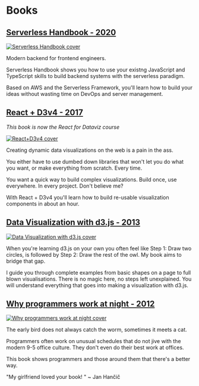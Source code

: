 
# Books

## [Serverless Handbook - 2020](https://serverlesshandbook.dev)

[![Serverless Handbook cover](../images/serverless-handbook.png)](https://serverlesshandbook.dev)

Modern backend for frontend engineers.

Serverless Handbook shows you how to use your existng JavaScript and TypeScript skills to build backend systems with the serverless paradigm.

Based on AWS and the Serverless Framework, you'll learn how to build your ideas without wasting time on DevOps and server management.

## [React + D3v4 - 2017](http://swizec.com/reactd3js)

_This book is now the React for Dataviz course_

[![React+D3v4 cover](../images/reactd3js.png)](https://reactfordataviz.com)

Creating dynamic data visualizations on the web is a pain in the ass.

You either have to use dumbed down libraries that won't let you do what you want, or make everything from scratch. Every time.

You want a quick way to build complex visualizations. Build once, use everywhere. In every project. Don't believe me?

With React + D3v4 you'll learn how to build re-usable visualization components in about an hour.

## [Data Visualization with d3.js - 2013](https://www.packtpub.com/web-development/data-visualization-d3js)

[![Data Visualization with d3.js cover](../images/data-visualization-with-d3js.png)](https://www.packtpub.com/web-development/data-visualization-d3js)

When you're learning d3.js on your own you often feel like Step 1: Draw two circles, is followed by Step 2: Draw the rest of the owl. My book aims to bridge that gap.

I guide you through complete examples from basic shapes on a page to full blown visualisations. There is no magic here, no steps left unexplained. You will understand everything that goes into making a visualization with d3.js.

## [Why programmers work at night - 2012](https://nightowlsbook.com)

[![Why programmers work at night cover](../images/why-programmers-work-at-night.png)](https://nightowlsbook.com)

The early bird does not always catch the worm, sometimes it meets a cat.

Programmers often work on unusual schedules that do not jive with the modern 9-5 office culture. They don't even do their best work at offices.

This book shows programmers and those around them that there's a better way.

"My girlfriend loved your book! " ~ Jan Hančič
